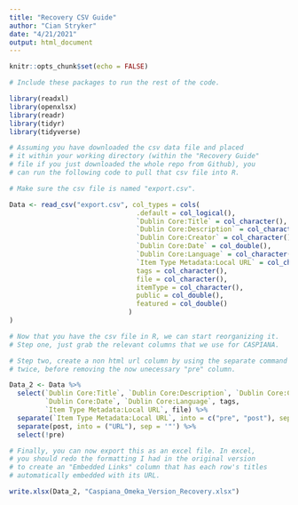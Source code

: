 ```yaml
---
title: "Recovery CSV Guide"
author: "Cian Stryker"
date: "4/21/2021"
output: html_document
---
```


```r
knitr::opts_chunk$set(echo = FALSE)

# Include these packages to run the rest of the code. 

library(readxl)
library(openxlsx)
library(readr)
library(tidyr)
library(tidyverse)
```


```r

# Assuming you have downloaded the csv data file and placed
# it within your working directory (within the "Recovery Guide"
# file if you just downloaded the whole repo from Github), you
# can run the following code to pull that csv file into R. 

# Make sure the csv file is named "export.csv". 

Data <- read_csv("export.csv", col_types = cols(
                                .default = col_logical(),
                                `Dublin Core:Title` = col_character(),
                                `Dublin Core:Description` = col_character(),
                                `Dublin Core:Creator` = col_character(),
                                `Dublin Core:Date` = col_double(),
                                `Dublin Core:Language` = col_character(),
                                `Item Type Metadata:Local URL` = col_character(),
                                tags = col_character(),
                                file = col_character(),
                                itemType = col_character(),
                                public = col_double(),
                                featured = col_double()
                              )
)

# Now that you have the csv file in R, we can start reorganizing it. 
# Step one, just grab the relevant columns that we use for CASPIANA.

# Step two, create a non html url column by using the separate command
# twice, before removing the now unecessary "pre" column. 

Data_2 <- Data %>%
  select(`Dublin Core:Title`, `Dublin Core:Description`, `Dublin Core:Creator`,
         `Dublin Core:Date`, `Dublin Core:Language`, tags,
         `Item Type Metadata:Local URL`, file) %>%
  separate(`Item Type Metadata:Local URL`, into = c("pre", "post"), sep = '<a href="') %>%
  separate(post, into = ("URL"), sep = '"') %>%
  select(!pre)

```

```r

# Finally, you can now export this as an excel file. In excel, 
# you should redo the formatting I had in the original version 
# to create an "Embedded Links" column that has each row's titles 
# automatically embedded with its URL. 

write.xlsx(Data_2, "Caspiana_Omeka_Version_Recovery.xlsx")

```

